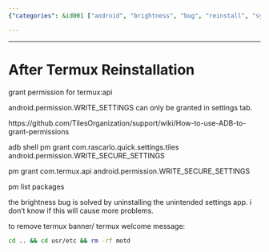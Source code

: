```yaml
---
{"categories": &id001 ["android", "brightness", "bug", "reinstall", "system manage", "termux"], "category": "Troubleshooting", "date": "2023-12-22 23:52:59", "description": "In this article, the author provides a step-by-step guide on how to reinstall Termux and troubleshoot common issues like granting required permissions, fixing the brightness bug by uninstalling a settings app, and removing the Termux banner for a customized experience.", "tags": *id001, "title": "After Termux Reinstallation"}

---
```


------

# After Termux Reinstallation

grant permission for termux:api

android.permission.WRITE_SETTINGS can only be granted in settings tab.

https://github.com/TilesOrganization/support/wiki/How-to-use-ADB-to-grant-permissions

adb shell pm grant com.rascarlo.quick.settings.tiles android.permission.WRITE_SECURE_SETTINGS

pm grant com.termux.api android.permission.WRITE_SECURE_SETTINGS

pm list packages

the brightness bug is solved by uninstalling the unintended settings app. i don't know if this will cause more problems.

to remove termux banner/ termux welcome message:
```bash
cd .. && cd usr/etc && rm -rf motd
```


